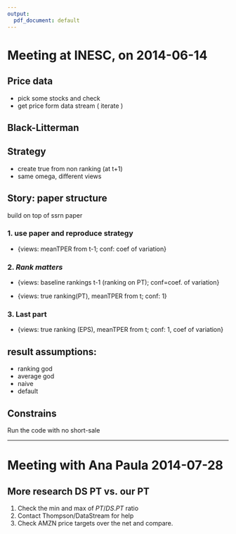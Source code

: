 ```yaml
---
output:
  pdf_document: default
---
```

Meeting at INESC, on 2014-06-14
=====
Price data
----
- pick some stocks and check 
- get price form data stream ( iterate )

Black-Litterman
--
## Strategy
- create true from non ranking (at t+1)
- same omega, different views

## Story: paper structure
build on top of ssrn paper  

### 1. use paper and reproduce strategy

- {views: meanTPER from t-1; conf: coef of variation}

### 2. _Rank matters_
- {views: baseline rankings t-1 (ranking on PT); conf=coef. of variation}

- {views: true ranking(PT), meanTPER from t; conf: 1}

### 3. Last part
- {views: true ranking (EPS), meanTPER from t; conf: 1, coef of variation}


## result assumptions:
- ranking god
- average god
- naive
- default

## Constrains
Run the code with no short-sale


-----


Meeting with Ana Paula 2014-07-28
====
## More research DS PT vs. our PT
1. Check the min and max of $PT/DS.PT$ ratio
2. Contact Thompson/DataStream for help
3. Check AMZN price targets over the net and compare.

